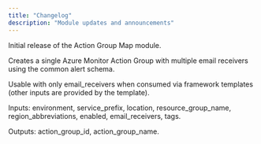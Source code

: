 ```yaml
---
title: "Changelog"
description: "Module updates and announcements"
---
```


<Update label="January 2025" description="v0.1.0">
  Initial release of the Action Group Map module.

  Creates a single Azure Monitor Action Group with multiple email receivers using the common alert schema.

  Usable with only email_receivers when consumed via framework templates (other inputs are provided by the template).

  Inputs: environment, service_prefix, location, resource_group_name, region_abbreviations, enabled, email_receivers, tags.

  Outputs: action_group_id, action_group_name.
</Update>
